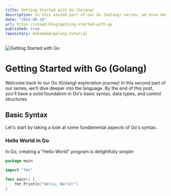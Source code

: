 ```yaml
---
title: Getting Started with Go (Golang)
description: In this second part of our Go (Golang) series, we dive deeper into the language. We explore basic syntax, data types, and control structures to give you a solid foundation for your Go journey.
date: "2023-08-19"
url: https://shaad.blog/getting-started-with-go
published: true
repository: mohammad/golang-tutorial
---
```


![Getting Started with Go](/golang-getting-started.png)

# Getting Started with Go (Golang)

Welcome back to our Go (Golang) exploration journey! In this second part of our series, we'll dive deeper into the language. By the end of this post, you'll have a solid foundation in Go's basic syntax, data types, and control structures.

## Basic Syntax

Let's start by taking a look at some fundamental aspects of Go's syntax.

### **Hello World in Go**

In Go, creating a "Hello World" program is delightfully simple:

```go
package main

import "fmt"

func main() {
    fmt.Println("Hello, World!")
}
